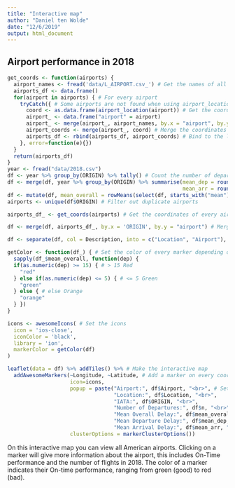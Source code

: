 ```yaml
---
title: "Interactive map"
author: "Daniel ten Wolde"
date: "12/6/2019"
output: html_document
---
```



## Airport performance in 2018
```r
get_coords <- function(airports) {
  airport_names <- fread('data/L_AIRPORT.csv_') # Get the names of all airports
  airports_df <- data.frame()
  for(airport in airports) { # For every airport
    tryCatch({ # Some airports are not found when using airport_location, we filter these out. 
      coord <- as.data.frame(airport_location(airport)) # Get the coordinates
      airport_ <- data.frame("airport" = airport) 
      airport_ <- merge(airport_, airport_names, by.x = "airport", by.y = "Code") # Merge the information
      airport_coords <- merge(airport_, coord) # Merge the coordinates
      airports_df <- rbind(airports_df, airport_coords) # Bind to the list of airports
    }, error=function(e){})
  }
  return(airports_df)
}
year <- fread("data/2018.csv")
df <- year %>% group_by(ORIGIN) %>% tally() # Count the number of departures from every airport
df <- merge(df, year %>% group_by(ORIGIN) %>% summarise(mean_dep = round(mean(DEP_DELAY, na.rm = TRUE), digits = 2), # Get the average departure and arrival delay per airport
                                                        mean_arr = round(mean(ARR_DELAY, na.rm = TRUE), digits = 2)))
df <- mutate(df, mean_overall = rowMeans(select(df, starts_with("mean")), na.rm = TRUE)) # Calculate the average overall delay
airports <- unique(df$ORIGIN) # Filter out duplicate airports

airports_df_ <- get_coords(airports) # Get the coordinates of every airport

df <- merge(df, airports_df_, by.x = 'ORIGIN', by.y = "airport") # Merge the information

df <- separate(df, col = Description, into = c("Location", "Airport"), sep = ":") # Seperate the Description for better formatting

```

```r
getColor <- function(df_) { # Set the color of every marker depending on the overall average delay
  sapply(df_$mean_overall, function(dep) {
  if(as.numeric(dep) >= 15) { # > 15 Red
    "red"
  } else if(as.numeric(dep) <= 5) { # <= 5 Green
    "green"
  } else { # else Orange
    "orange"
  } })
}

icons <- awesomeIcons( # Set the icons
  icon = 'ios-close',
  iconColor = 'black',
  library = 'ion',
  markerColor = getColor(df)
)

leaflet(data = df) %>% addTiles() %>% # Make the interactive map
  addAwesomeMarkers(~Longitude, ~Latitude, # Add a marker on every coordinate corresponding to an airport
                    icon=icons, 
                    popup = paste("Airport:", df$Airport, "<br>", # Set the information when clicking on a marker
                                  "Location:", df$Location, "<br>",
                                  "IATA:", df$ORIGIN, "<br>",
                                  "Number of Departures:", df$n, "<br>",
                                  "Mean Overall Delay:", df$mean_overall, "min.", "<br>", 
                                  "Mean Departure Delay:", df$mean_dep, "min.", "<br>",
                                  "Mean Arrival Delay:", df$mean_arr, "min."), 
                    clusterOptions = markerClusterOptions())
```

On this interactive map you can view all American airports. Clicking on a marker will give more information about the airport, this includes On-Time performance and the number of flights in 2018. The color of a marker indicates their On-time performance, ranging from green (good) to red (bad).
